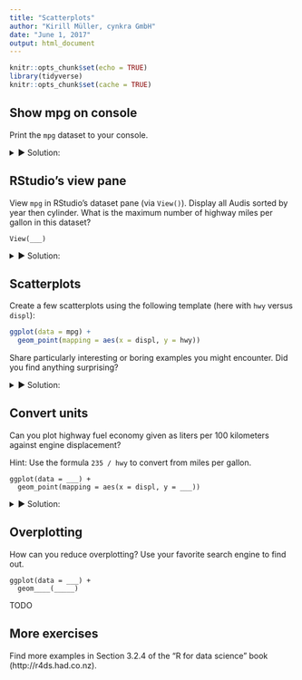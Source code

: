 ```yaml
---
title: "Scatterplots"
author: "Kirill Müller, cynkra GmbH"
date: "June 1, 2017"
output: html_document
---
```


```r
knitr::opts_chunk$set(echo = TRUE)
library(tidyverse)
knitr::opts_chunk$set(cache = TRUE)
```

## Show mpg on console

Print the `mpg` dataset to your console.

<details>
<summary>&#x25BA; Solution:</summary>
```r
mpg
```
</details>

## RStudio's view pane

View `mpg` in RStudio's dataset pane (via `View()`). Display all Audis sorted by year then cylinder. What is the maximum number of highway miles per gallon in this dataset?

```
View(___)
```

<details>
<summary>&#x25BA; Solution:</summary>
```r
View(mpg)
```

- Filtering works by clicking on the "Filter" button, then entering a text (for text columns) or restricting the range of values (for numeric columns).
- Arranging works as usual by clicking on a column header. Because the sort operation is stable, you can sort by two variables by first sorting by the *second* variable, then by the *first*.
- The 1999 VW Jetta 1.9 and VW New Beetle 1.9 have the best highway economy, both will drive you 44 miles for each gallon of fuel.
- Note that the view pane currently shows at most 100 columns.
</details>

## Scatterplots

Create a few scatterplots using the following template (here with `hwy` versus `displ`):

```r
ggplot(data = mpg) +
  geom_point(mapping = aes(x = displ, y = hwy))
```
    
Share particularly interesting or boring examples you might encounter.  Did you find anything surprising?

<details>
<summary>&#x25BA; Solution:</summary>
```r
ggplot(data = mpg) +
  geom_point(mapping = aes(x = displ, y = hwy))
```

More examples:

```r
ggplot(data = mpg) +
  geom_point(mapping = aes(x = cyl, y = drv))
```

```r
ggplot(data = mpg) +
  geom_point(mapping = aes(x = year, y = cyl))
```

```r
ggplot(data = mpg) +
  geom_point(mapping = aes(x = displ, y = manufacturer))
```

```r
ggplot(data = mpg) +
  geom_point(mapping = aes(x = cty, y = hwy))
```
</details>

## Convert units

Can you plot highway fuel economy given as liters per 100 kilometers against engine displacement?

Hint: Use the formula `235 / hwy` to convert from miles per gallon.

```
ggplot(data = ___) +
  geom_point(mapping = aes(x = displ, y = ___))
```

<details>
<summary>&#x25BA; Solution:</summary>
```r
ggplot(data = mpg) +
  geom_point(mapping = aes(x = displ, y = 235 / hwy))
```
</details>

## Overplotting

How can you reduce overplotting? Use your favorite search engine to find out.

```    
ggplot(data = ___) +
  geom____(_____)
```

TODO

## More exercises

Find more examples in Section 3.2.4 of the "R for data science" book (http://r4ds.had.co.nz).
